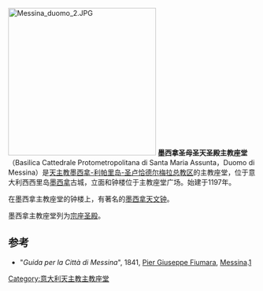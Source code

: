 {{Coord|38|11|31.416|N|15|33|18.000|E|display=title|type:landmark_region:IT}}
[[File:Messina_duomo_2.JPG|300px]]
'''墨西拿圣母圣天圣殿主教座堂'''（Basilica Cattedrale Protometropolitana di Santa Maria Assunta，Duomo di Messina）是[[天主教墨西拿-利帕里岛-圣卢恰德尔梅拉总教区|天主教墨西拿-利帕里岛-圣卢恰德尔梅拉总教区]]的主教座堂，位于意大利西西里岛[[墨西拿|墨西拿]]古城，立面和钟楼位于主教座堂广场。始建于1197年。

在墨西拿主教座堂的钟楼上，有著名的[[墨西拿天文钟|墨西拿天文钟]]。

墨西拿主教座堂列为[[宗座聖殿|宗座圣殿]]。

== 参考 ==
<references/>
* "''Guida per la Città di Messina''", 1841, [[Pier_Giuseppe_Fiumara|Pier Giuseppe Fiumara]], [[Messina|Messina]].[http://books.google.it/books?id=_DZLAAAAYAAJ&pg=PA39&lpg=PA39&dq=monsignor+giovanni+retana&source=bl&ots=x2zCg7etJx&sig=KSKkp7OgxJZVmGjE4CA9NvxpwL0&hl=it&sa=X&ei=d3sLU8HFDKLE7AbdwoCICQ&ved=0CE0Q6AEwCA#v=onepage&q=monsignor%20giovanni%20retana&f=false] {{Wayback|url=http://books.google.it/books?id=_DZLAAAAYAAJ&pg=PA39&lpg=PA39&dq=monsignor+giovanni+retana&source=bl&ots=x2zCg7etJx&sig=KSKkp7OgxJZVmGjE4CA9NvxpwL0&hl=it&sa=X&ei=d3sLU8HFDKLE7AbdwoCICQ&ved=0CE0Q6AEwCA#v=onepage&q=monsignor%20giovanni%20retana&f=false |date=20141205033810 }}
[[Category:意大利天主教主教座堂|Category:意大利天主教主教座堂]]
